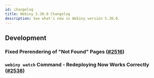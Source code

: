 ```yaml
---
id: changelog
title: Webiny 5.30.0 Changelog
description: See what's new in Webiny version 5.30.0.
---
```



## Development

### Fixed  Prerendering of "Not Found" Pages ([#2516](https://github.com/webiny/webiny-js/pull/2516))


### `webiny watch` Command - Redeploying Now Works Correctly ([#2538](https://github.com/webiny/webiny-js/pull/2538))


